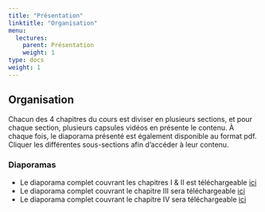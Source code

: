 ```yaml
---
title: "Présentation"
linktitle: "Organisation"
menu:
  lectures:
    parent: Présentation
    weight: 1
type: docs
weight: 1
---
```


## Organisation

Chacun des 4 chapitres du cours est diviser en plusieurs sections, et pour chaque section, plusieurs capsules vidéos en présente le contenu. À chaque fois, le diaporama présenté est également disponible au format pdf. 
Cliquer les différentes sous-sections afin d'accéder à leur contenu.

### Diaporamas

 - Le diaporama complet couvrant les chapitres I & II est téléchargeable [ici](/slides/BAYESdia.pdf)
 - Le diaporama complet couvrant le chapitre III sera téléchargeable [ici]()
 - Le diaporama complet couvrant le chapitre IV sera téléchargeable [ici]()